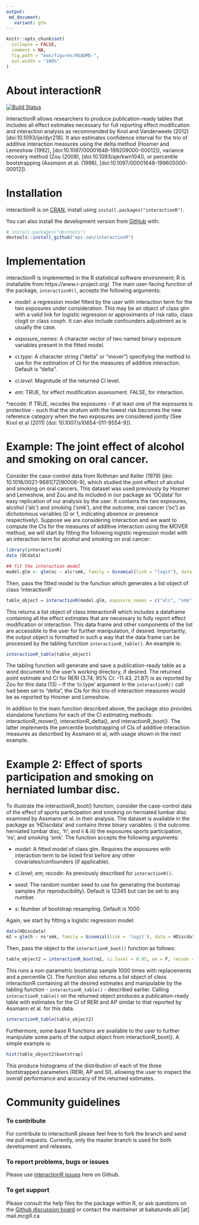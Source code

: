 ```yaml
---
output: 
 md_document:
   variant: gfm
---
```


```r
knitr::opts_chunk$set(
  collapse = FALSE,
  comment = NA,
  fig.path = "man/figures/README-",
  out.width = "100%"
)
```

# About interactionR

[![Build Status](https://travis-ci.com/epi-zen/interactionR.svg?branch=master)](https://travis-ci.com/epi-zen/interactionR)

InteractionR allows researchers to produce publication-ready tables that includes all effect estimates necessary for full reporting effect modification and interaction analysis as recommended by Knol and Vanderweele (2012) [doi:10.1093/ije/dyr218]. It also estimates confidence interval for the trio of additive interaction measures using the delta method (Hosmer and Lemeshow (1992), [doi:10.1097/00001648-199209000-00012]), variance recovery method (Zou (2008), [doi:10.1093/aje/kwn104]), or percentile bootstrapping (Assmann et al. (1996), [doi:10.1097/00001648-199605000-00012]). 

# Installation
interactionR is on [CRAN](https://cran.r-project.org/package=interactionR), install using `install.packages("interactionR")`.

You can also install the development version from [GitHub](https://github.com/epi-zen/interactionR) with:

``` r
# install.packages("devtools")
devtools::install_github("epi-zen/interactionR")
```
# Implementation

interactionR is implemented in the R statistical software environment; R is installable from https://www.r-project.org/. The main user-facing function of the package, `interactionR()`, accepts the following arguments: 

* *model*: a regression model fitted by the user with interaction term for the two exposures under consideration. This may be an object of class glm with a valid link for logistic regression or approximants of risk ratio, class clogit or class coxph. It can also include confounders adjustment as is usually the case.

* *exposure_names*: A character vector of two named binary exposure variables present in the fitted model. 

* *ci.type*: A character string ("delta" or "mover") specifying the method to use for the estimation of CI for the measures of additive interaction. Default is "delta".

* *ci.level*: Magnitude of the returned CI level.

* *em*: TRUE, for effect modification assessment. FALSE, for interaction.

*recode: If TRUE, recodes the exposures - if at least one of the exposures is protective - such that the stratum with the lowest risk becomes the new reference category when the two exposures are considered jointly (See Knol et al (2011) [doi: 10.1007/s10654-011-9554-9]).


# Example: The joint effect of alcohol and smoking on oral cancer. 

Consider the case-control data from Rothman and Keller (1979) [doi: 10.1016/0021-9681(72)90006-9], which studied the joint effect of alcohol and smoking on oral cancers. This dataset was used previously by Hosmer and Lemeshow, and Zou and its included in our package as ‘OCdata’ for easy replication of our analysis by the user. It contains the two exposures, alcohol (‘alc’) and smoking (‘smk’), and the outcome, oral cancer (‘oc’) as dichotomous variables (0 or 1, indicating absence or presence respectively). Suppose we are considering interaction and we want to compute the CIs for the measures of additive interaction using the MOVER method, we will start by fitting the following logistic regression model with an interaction term for alcohol and smoking on oral cancer:

```r
library(interactionR)
data (OCdata)

## fit the interaction model
model.glm <- glm(oc ~ alc*smk, family = binomial(link = "logit"), data = OCdata)
```

Then, pass the fitted model to the function which generates a list object of class 'interactionR'

```r
table_object = interactionR(model.glm, exposure_names = c("alc", "smk"), ci.type = "mover", ci.level = 0.95, em = F, recode = F)
```

This returns a list object of class interactionR which includes a dataframe containing all the effect estimates that are necessary to fully report effect modification or interaction. This data frame and other components of the list are accessible to the user for further manipulation, if desired. Importantly, the output object is formatted in such a way that the data frame can be processed by the tabling function `interactionR_table()`. An example is:

```r
interactionR_table(table_object)
```

The tabling function will generate and save a publication-ready table as a word document to the user’s working directory, if desired. The returned point estimate and CI for RERI (3.74; 95% CI: -11.43, 21.87) is as reported by Zou for this data (13) – If  the ‘ci.type’ argument in the `interactionR()` call had been set to “delta”, the CIs for this trio of interaction measures would be as reported by Hosmer and Lemeshow. 

In addition to the main function described above, the package also provides standalone functions for each of the CI estimating methods: interactionR_mover(), interactionR_delta(), and interactionR_boot(). The latter implements the percentile bootstrapping of CIs of additive interaction measures as described by Assmann et al, with usage shown in the next example.

# Example 2: Effect of sports participation and smoking on herniated lumbar disc.

To illustrate the interactionR_boot() function, consider the case-control data of the effect of sports participation and smoking on herniated lumbar disc examined by Assmann et al. in their analysis. The dataset is available in the package as ‘HDiscdata’ and contains three binary variables: i) the outcome. herniated lumbar disc, ‘h’; and ii & iii) the exposures sports participation, ‘ns’, and smoking ‘smk’. The function accepts the following arguments:

* *model*: A fitted model of class glm. Requires the exposures with interaction term to be listed first before any other covariates/confounders (if applicable).

* *ci.level*; *em*; *recode*: As previously described for `interactionR()`.

* *seed*: The random number seed to use for generating the bootstrap samples (for reproducibility). Default is 12345 but can be set to any number.

* *s*: Number of bootstrap resampling. Default is 1000 

Again, we start by fitting a logistic regression model:

```r
data(HDiscdata)
m2 = glm(h ~ ns*smk, family = binomial(link = 'logit'), data = HDiscdata)
```

Then, pass the object to the `interactionR_boot()` function as follows:

```r

table_object2 = interactionR_boot(m2, ci.level = 0.95, em = F, recode = F, seed = 12345, s = 1000)

```

This runs a non-parametric bootstrap sample 1000 times with replacements and a percentile CI. The function also returns a list object of class interactionR containing all the desired estimates and manipulable by the tabling function - `interactionR_table()` - described earlier. Calling `interactionR_table()` on the returned object produces a publication-ready table with estimates for the CI of RERI and AP similar to that reported by Assmann et al. for this data. 


```r

interactionR_table(table_object2)

```

Furthermore, some base R functions are available to the user to further manipulate some parts of the output object from interactionR_boot(). A simple example is:

```r

hist(table_object2$bootstrap)

```

This produce histograms of the distribution of each of the three bootstrapped parameters (RERI, AP and SI), allowing the user to inspect the overall performance and accuracy of the returned estimates.


# Community guidelines

### To contribute
For contribute to interactionR please feel free to fork the branch and send me pull requests. Currently, only the master branch is used for both development and releases.

### To report problems, bugs or issues

Please use [interactionR issues](https://github.com/epi-zen/interactionR/issues) here on Github.

### To get support
Please consult the help files for the package within R, or ask questions on the [Github discussion board](https://github.com/epi-zen/interactionR/discussions) or contact the maintainer at babatunde.alli [at] mail.mcgill.ca
